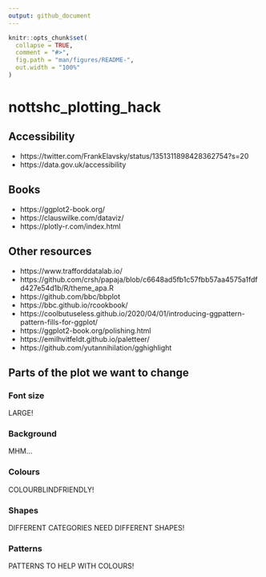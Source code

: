 ```yaml
---
output: github_document
---
```


<!-- README.md is generated from README.Rmd. Please edit that file -->

```r
knitr::opts_chunk$set(
  collapse = TRUE,
  comment = "#>",
  fig.path = "man/figures/README-",
  out.width = "100%"
)
```

# nottshc_plotting_hack

## Accessibility

- https://twitter.com/FrankElavsky/status/1351311898428362754?s=20
- https://data.gov.uk/accessibility

## Books

- https://ggplot2-book.org/
- https://clauswilke.com/dataviz/
- https://plotly-r.com/index.html

## Other resources

- https://www.trafforddatalab.io/
- https://github.com/crsh/papaja/blob/c6648ad5fb1c57fbb57aa4575a1fdfd427e54d1b/R/theme_apa.R
- https://github.com/bbc/bbplot
- https://bbc.github.io/rcookbook/
- https://coolbutuseless.github.io/2020/04/01/introducing-ggpattern-pattern-fills-for-ggplot/
- https://ggplot2-book.org/polishing.html
- https://emilhvitfeldt.github.io/paletteer/
- https://github.com/yutannihilation/gghighlight

## Parts of the plot we want to change

### Font size

LARGE! 

### Background

MHM...

### Colours

COLOURBLINDFRIENDLY!

### Shapes

DIFFERENT CATEGORIES NEED DIFFERENT SHAPES!

### Patterns

PATTERNS TO HELP WITH COLOURS!